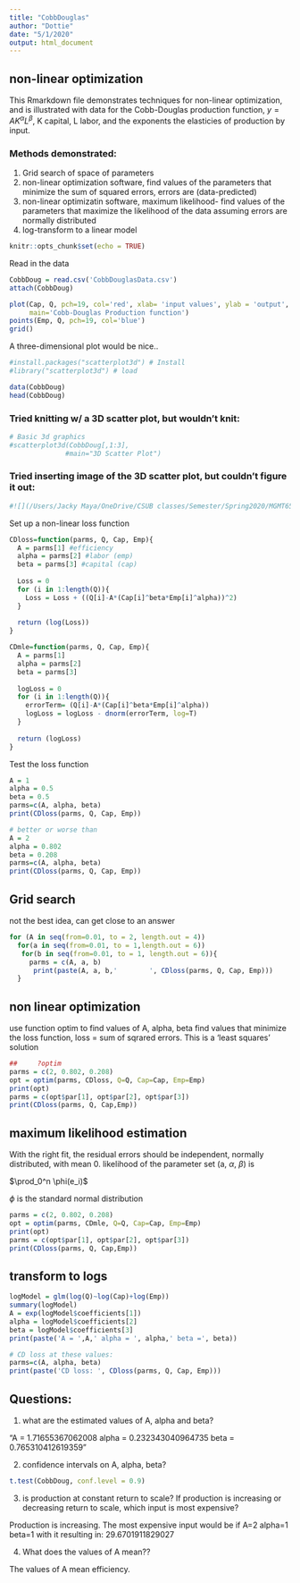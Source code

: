 ```yaml
---
title: "CobbDouglas"
author: "Dottie"
date: "5/1/2020"
output: html_document
---
```


## non-linear optimization

This Rmarkdown file demonstrates techniques for non-linear optimization, and is illustrated with data for the Cobb-Douglas production function, $y = A K^\alpha L^\beta$, K capital, L labor, and the exponents the elasticies of production by input.

### Methods demonstrated:
 1. Grid search of space of parameters  
 2. non-linear optimization software, find values of the parameters that minimize the sum of squared errors, errors are (data-predicted)  
 3. non-linear optimizatin software, maximum likelihood- find values of the parameters that maximize the likelihood of the data assuming errors are normally distributed  
 4. log-transform to a linear model  
 
```r
knitr::opts_chunk$set(echo = TRUE)
```

Read in the data

```r
CobbDoug = read.csv('CobbDouglasData.csv')
attach(CobbDoug)
```


```r
plot(Cap, Q, pch=19, col='red', xlab= 'input values', ylab = 'output',
     main='Cobb-Douglas Production function')
points(Emp, Q, pch=19, col='blue')
grid()
```

A three-dimensional plot would be nice..

```r
#install.packages("scatterplot3d") # Install
#library("scatterplot3d") # load
```

```r
data(CobbDoug)
head(CobbDoug)
```

### Tried knitting w/ a 3D scatter plot, but wouldn't knit:

```r
# Basic 3d graphics
#scatterplot3d(CobbDoug[,1:3],
              #main="3D Scatter Plot")
```

### Tried inserting image of the 3D scatter plot, but couldn't figure it out:
```r
#![](/Users/Jacky Maya/OneDrive/CSUB classes/Semester/Spring2020/MGMT6550Brownlow/CobbDouglas/images/3DScatterPlot.png)

```


Set up a non-linear loss function

```r
CDloss=function(parms, Q, Cap, Emp){
  A = parms[1] #efficiency
  alpha = parms[2] #labor (emp)
  beta = parms[3] #capital (cap)
  
  Loss = 0
  for (i in 1:length(Q)){
    Loss = Loss + ((Q[i]-A*(Cap[i]^beta*Emp[i]^alpha))^2)
  }
  
  return (log(Loss))
}

CDmle=function(parms, Q, Cap, Emp){
  A = parms[1]
  alpha = parms[2]
  beta = parms[3]
  
  logLoss = 0
  for (i in 1:length(Q)){
    errorTerm= (Q[i]-A*(Cap[i]^beta*Emp[i]^alpha))
    logLoss = logLoss - dnorm(errorTerm, log=T)
  }
  
  return (logLoss)
}
```

Test the loss function

```r
A = 1
alpha = 0.5
beta = 0.5
parms=c(A, alpha, beta)
print(CDloss(parms, Q, Cap, Emp))

# better or worse than
A = 2
alpha = 0.802
beta = 0.208
parms=c(A, alpha, beta)
print(CDloss(parms, Q, Cap, Emp))
```
## Grid search
  not the best idea, can get close to an answer 

```r

for (A in seq(from=0.01, to = 2, length.out = 4))
  for(a in seq(from=0.01, to = 1,length.out = 6))
   for(b in seq(from=0.01, to = 1, length.out = 6)){
     parms = c(A, a, b)
      print(paste(A, a, b,'        ', CDloss(parms, Q, Cap, Emp)))
  }

```

## non linear optimization

use function optim to find values of A, alpha, beta
find values that minimize the loss function, loss = sum of sqrared errors.  This is a 'least squares' solution

```r
##     ?optim
parms = c(2, 0.802, 0.208)
opt = optim(parms, CDloss, Q=Q, Cap=Cap, Emp=Emp)
print(opt)
parms = c(opt$par[1], opt$par[2], opt$par[3])
print(CDloss(parms, Q, Cap,Emp))
```

## maximum likelihood estimation

With the right fit, the residual errors should be independent, normally distributed, with mean 0. likelihood of the parameter set (a, $\alpha$, $\beta$) is

$\prod_0^n \phi(e_i)$

$\phi$ is the standard normal distribution


```r
parms = c(2, 0.802, 0.208)
opt = optim(parms, CDmle, Q=Q, Cap=Cap, Emp=Emp)
print(opt)
parms = c(opt$par[1], opt$par[2], opt$par[3])
print(CDloss(parms, Q, Cap,Emp))
```



## transform to logs

```r
logModel = glm(log(Q)~log(Cap)+log(Emp))
summary(logModel)
A = exp(logModel$coefficients[1])
alpha = logModel$coefficients[2]
beta = logModel$coefficients[3]
print(paste('A = ',A,' alpha = ', alpha,' beta =', beta))

# CD loss at these values:
parms=c(A, alpha, beta)
print(paste('CD loss: ', CDloss(parms, Q, Cap, Emp)))
```


## Questions:
1. what are the estimated values of A, alpha and beta?

"A =  1.71655367062008  alpha =  0.232343040964735  beta = 0.765310412619359"

2. confidence intervals on A, alpha, beta?

```r
t.test(CobbDoug, conf.level = 0.9)
```


3. is production at constant return to scale? If production is increasing or decreasing return to scale, which input is most expensive?

Production is increasing. The most expensive input would be if A=2 alpha=1 beta=1 with it resulting in: 29.6701911829027

4. What does the values of A mean??

The values of A mean efficiency.

